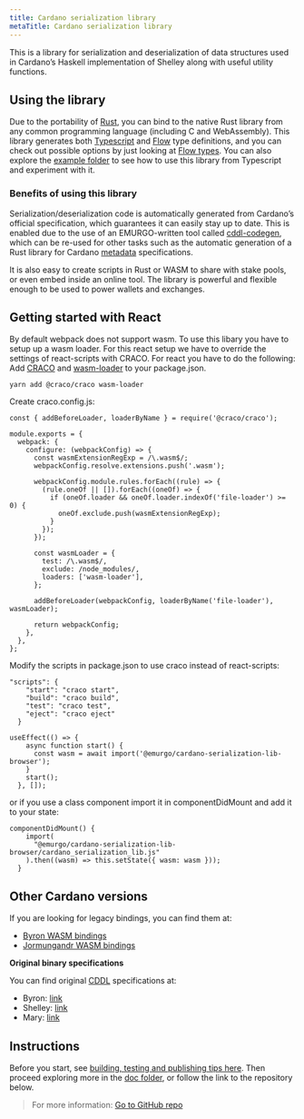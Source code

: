 ```yaml
---
title: Cardano serialization library
metaTitle: Cardano serialization library
---
```


This is a library for serialization and deserialization of data structures used in Cardano’s Haskell implementation of Shelley along with useful utility functions.

## Using the library

Due to the portability of [Rust](https://www.rust-lang.org/), you can bind to the native Rust library from any common programming language (including C and WebAssembly). This library generates both [Typescript](https://www.typescriptlang.org/) and [Flow](https://flow.org/) type definitions, and you can check out possible options by just looking at [Flow types](https://github.com/Emurgo/cardano-serialization-lib/blob/master/rust/pkg/cardano_serialization_lib.js.flow). You can also explore the [example folder](https://github.com/Emurgo/cardano-serialization-lib/tree/master/example) to see how to use this library from Typescript and experiment with it.

### Benefits of using this library

Serialization/deserialization code is automatically generated from Cardano’s official specification, which guarantees it can easily stay up to date. This is enabled due to the use of an EMURGO-written tool called [cddl-codegen](https://github.com/Emurgo/cddl-codegen), which can be re-used for other tasks such as the automatic generation of a Rust library for Cardano [metadata](https://docs.cardano.org/glossary#metadata) specifications.

It is also easy to create scripts in Rust or WASM to share with stake pools, or even embed inside an online tool. The library is powerful and flexible enough to be used to power wallets and exchanges.

## Getting started with React

By default webpack does not support wasm. To use this libary you have to setup up a wasm loader. For this react setup we have to override the settings of react-scripts with CRACO. For react you have to do the following:
Add [CRACO](https://www.npmjs.com/package/@craco/craco) and [wasm-loader](https://www.npmjs.com/package/wasm-loader) to your package.json.
```
yarn add @craco/craco wasm-loader
```
Create craco.config.js:
```
const { addBeforeLoader, loaderByName } = require('@craco/craco');

module.exports = {
  webpack: {
    configure: (webpackConfig) => {
      const wasmExtensionRegExp = /\.wasm$/;
      webpackConfig.resolve.extensions.push('.wasm');

      webpackConfig.module.rules.forEach((rule) => {
        (rule.oneOf || []).forEach((oneOf) => {
          if (oneOf.loader && oneOf.loader.indexOf('file-loader') >= 0) {
            oneOf.exclude.push(wasmExtensionRegExp);
          }
        });
      });

      const wasmLoader = {
        test: /\.wasm$/,
        exclude: /node_modules/,
        loaders: ['wasm-loader'],
      };

      addBeforeLoader(webpackConfig, loaderByName('file-loader'), wasmLoader);

      return webpackConfig;
    },
  },
};
```

Modify the scripts in package.json to use craco instead of react-scripts:
```
"scripts": {
    "start": "craco start",
    "build": "craco build",
    "test": "craco test",
    "eject": "craco eject"
  }
```

```
useEffect(() => {
    async function start() {
      const wasm = await import('@emurgo/cardano-serialization-lib-browser');
    }
    start();
  }, []);
```
or if you use a class component import it in componentDidMount and add it to your state:
```
componentDidMount() {
    import(
      "@emurgo/cardano-serialization-lib-browser/cardano_serialization_lib.js"
    ).then((wasm) => this.setState({ wasm: wasm }));
  }
 ```
 
## Other Cardano versions

If you are looking for legacy bindings, you can find them at:

+ [Byron WASM bindings](https://github.com/input-output-hk/js-cardano-wasm/tree/master/cardano-wallet)
+ [Jormungandr WASM bindings](https://github.com/Emurgo/js-chain-libs)

**Original binary specifications**

You can find original [CDDL](https://cbor.io/tools.html) specifications at:

+ Byron: [link](https://github.com/input-output-hk/cardano-ledger-specs/tree/master/byron/cddl-spec)
+ Shelley: [link](https://github.com/input-output-hk/cardano-ledger-specs/tree/master/shelley/chain-and-ledger/shelley-spec-ledger-test/cddl-files)
+ Mary: [link](https://github.com/input-output-hk/cardano-ledger-specs/tree/master/shelley-ma/shelley-ma-test/cddl-files)

## Instructions

Before you start, see [building, testing and publishing tips here](https://github.com/Emurgo/cardano-serialization-lib/blob/master/README.rst#building). Then proceed exploring more in the [doc folder](https://github.com/Emurgo/cardano-serialization-lib/tree/master/doc/getting-started), or follow the link to the repository below.

> For more information: [Go to GitHub repo <OpenInNew className='content-link' />](https://github.com/Emurgo/cardano-serialization-lib#cardano-serialization-lib)
